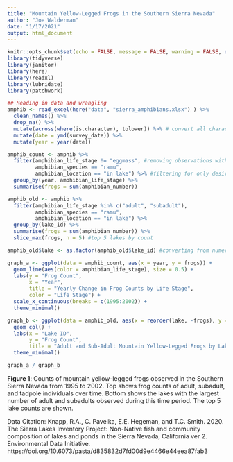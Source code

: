 ```yaml
---
title: "Mountain Yellow-Legged Frogs in the Southern Sierra Nevada"
author: "Joe Walderman"
date: "1/17/2021"
output: html_document
---
```


```r
knitr::opts_chunk$set(echo = FALSE, message = FALSE, warning = FALSE, options(scipen = 999999))
library(tidyverse)
library(janitor)
library(here)
library(readxl)
library(lubridate)
library(patchwork)
``` 



```r
## Reading in data and wrangling
amphib <- read_excel(here("data", "sierra_amphibians.xlsx") ) %>% 
  clean_names() %>% 
  drop_na() %>% 
  mutate(across(where(is.character), tolower)) %>% # convert all characters to lowercase
  mutate(date = ymd(survey_date)) %>%
  mutate(year = year(date))

amphib_count <- amphib %>% 
  filter(amphibian_life_stage != "eggmass", #removing observations with eggmass
         amphibian_species == "ramu",
         amphibian_location == "in lake") %>% #filtering for only desired species
  group_by(year, amphibian_life_stage) %>% 
  summarise(frogs = sum(amphibian_number))

amphib_old <- amphib %>% 
  filter(amphibian_life_stage %in% c("adult", "subadult"),
         amphibian_species == "ramu",
         amphibian_location == "in lake") %>% 
  group_by(lake_id) %>% 
  summarise(frogs = sum(amphibian_number)) %>% 
  slice_max(frogs, n = 5) #top 5 lakes by count

amphib_old$lake <- as.factor(amphib_old$lake_id) #converting from numeric to factor for graph aesthetics

graph_a <- ggplot(data = amphib_count, aes(x = year, y = frogs)) +
  geom_line(aes(color = amphibian_life_stage), size = 0.5) +
  labs(y = "Frog Count",
       x = "Year",
       title = "Yearly Change in Frog Counts by Life Stage",
       color = "Life Stage") +
  scale_x_continuous(breaks = c(1995:2002)) +
  theme_minimal()

graph_b <- ggplot(data = amphib_old, aes(x = reorder(lake, -frogs), y = frogs)) +
  geom_col() +
  labs(x = "Lake ID",
       y = "Frog Count",
       title = "Adult and Sub-Adult Mountain Yellow-Legged Frogs by Lake") +
  theme_minimal()

graph_a / graph_b
```

**Figure 1**: Counts of mountain yellow-legged frogs observed in the Southern Sierra Nevada from 1995 to 2002. Top shows frog counts of adult, subadult, and tadpole individuals over time. Bottom shows the lakes with the largest number of adult and subadults observed during this time period. The top 5 lake counts are shown.

Data Citation: Knapp, R.A., C. Pavelka, E.E. Hegeman, and T.C. Smith. 2020. The Sierra Lakes Inventory Project: Non-Native fish and community composition of lakes and ponds in the Sierra Nevada, California ver 2. Environmental Data Initiative. https://doi.org/10.6073/pasta/d835832d7fd00d9e4466e44eea87fab3

